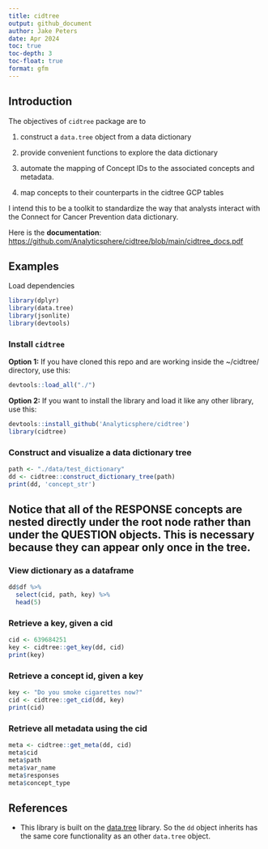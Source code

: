```yaml
---
title: cidtree
output: github_document
author: Jake Peters
date: Apr 2024
toc: true
toc-depth: 3
toc-float: true
format: gfm
---
```


<!-- README.md is generated from README.Rmd. Please edit that file -->

## Introduction

The objectives of `cidtree` package are to

1.  construct a `data.tree` object from a data dictionary

2.  provide convenient functions to explore the data dictionary

3.  automate the mapping of Concept IDs to the associated concepts and metadata.

4.  map concepts to their counterparts in the cidtree GCP tables

I intend this to be a toolkit to standardize the way that analysts interact with the Connect for Cancer Prevention data dictionary.

Here is the **documentation**: <https://github.com/Analyticsphere/cidtree/blob/main/cidtree_docs.pdf>

## Examples

Load dependencies

```r
library(dplyr)
library(data.tree)
library(jsonlite)
library(devtools)
```

### Install `cidtree`

**Option 1:** If you have cloned this repo and are working inside the \~/cidtree/ directory, use this:

```r
devtools::load_all("./")
```

**Option 2:** If you want to install the library and load it like any other library, use this:

```r
devtools::install_github('Analyticsphere/cidtree')
library(cidtree)
```

### Construct and visualize a data dictionary tree

```r
path <- "./data/test_dictionary"
dd <- cidtree::construct_dictionary_tree(path)
print(dd, 'concept_str')
```

::: callout-note
## Notice that all of the RESPONSE concepts are nested directly under the root node rather than under the QUESTION objects. This is necessary because they can appear only once in the tree.
:::

### View dictionary as a dataframe

```r

dd$df %>% 
  select(cid, path, key) %>%
  head(5)
```

### Retrieve a key, given a cid

```r
cid <- 639684251
key <- cidtree::get_key(dd, cid)
print(key)
```

### Retrieve a concept id, given a key

```r
key <- "Do you smoke cigarettes now?"
cid <- cidtree::get_cid(dd, key)
print(cid)
```

### Retrieve all metadata using the cid

```r
meta <- cidtree::get_meta(dd, cid)
meta$cid
meta$path
meta$var_name
meta$responses
meta$concept_type
```

## References

-   This library is built on the [data.tree](https://cran.r-project.org/web/packages/data.tree/vignettes/data.tree.html) library. So the `dd` object inherits has the same core functionality as an other `data.tree` object.
